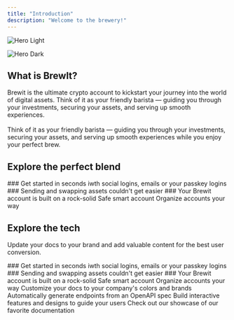 ```yaml
---
title: "Introduction"
description: "Welcome to the brewery!"
---
```


<img
  className="block dark:hidden"
  src="/images/hero.png"
  alt="Hero Light"
/>

<img
  className="hidden dark:block"
  src="/images/hero.png"
  alt="Hero Dark"
/>

## What is BrewIt?

Brewit is the ultimate crypto account to kickstart your journey into the world of digital assets. Think of it as your friendly barista — guiding you through your investments, securing your assets, and serving up smooth experiences.\
\
Think of it as your friendly barista — guiding you through your investments, securing your assets, and serving up smooth experiences while you enjoy your perfect brew.

## Explore the perfect blend

<CardGroup cols="2">
  <Card title="Onboarding" icon="sparkles" iconType="duotone" href="/users/onboarding">
    ### Get started in seconds iwth social logins, emails or your passkey logins
  </Card>
  <Card title="Swift Transactions" icon="arrow-down-arrow-up" iconType="duotone" href="/users/transactions">
    ### Sending and swapping assets couldn't get easier
  </Card>
  <Card title="Built In Security" icon="shield-check" iconType="duotone" href="/users/security">
    ### Your Brewit account is built on a rock-solid Safe smart account
  </Card>
  <Card title="Smart Accounts Management" icon="user-alien" iconType="duotone" href="/users/accounts">
    Organize accounts your way
  </Card>
</CardGroup>

## Explore the tech

Update your docs to your brand and add valuable content for the best user conversion.

<CardGroup cols="2">
  <Card title="Onboarding" icon="sparkles" iconType="duotone" href="/users/onboarding">
    ### Get started in seconds iwth social logins, emails or your passkey logins
  </Card>
  <Card title="Swift Transactions" icon="arrow-down-arrow-up" iconType="duotone" href="/users/transactions">
    ### Sending and swapping assets couldn't get easier
  </Card>
  <Card title="Built In Security" icon="shield-check" iconType="duotone" href="/users/security">
    ### Your Brewit account is built on a rock-solid Safe smart account
  </Card>
  <Card title="Smart Accounts Management" icon="user-alien" iconType="duotone" href="/users/accounts">
    Organize accounts your way
  </Card>
</CardGroup>

<CardGroup cols="2">
  <Card title="Customize Style" icon="palette" href="https://mintlify.com/docs/settings/global">
    Customize your docs to your company's colors and brands
  </Card>
  <Card title="Reference APIs" icon="code" href="https://mintlify.com/docs/api-playground/openapi">
    Automatically generate endpoints from an OpenAPI spec
  </Card>
  <Card title="Add Components" icon="screwdriver-wrench" href="https://mintlify.com/docs/content/components/accordions">
    Build interactive features and designs to guide your users
  </Card>
  <Card title="Get Inspiration" icon="stars" href="https://mintlify.com/customers">
    Check out our showcase of our favorite documentation
  </Card>
</CardGroup>